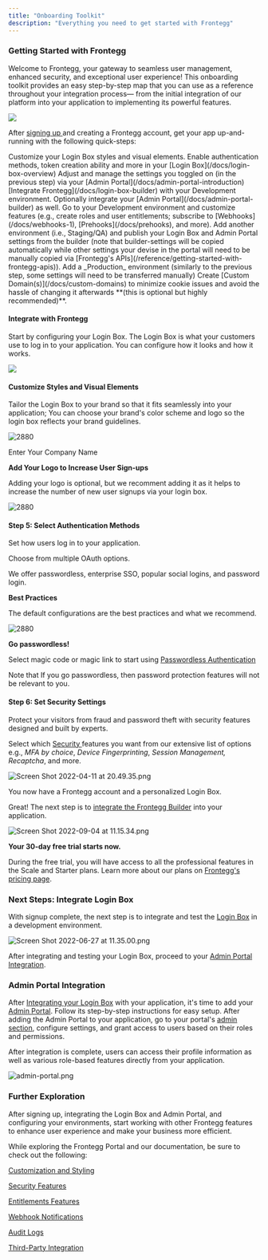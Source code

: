 ```yaml
---
title: "Onboarding Toolkit"
description: "Everything you need to get started with Frontegg"
---
```


### Getting Started with Frontegg

Welcome to Frontegg, your gateway to seamless user management, enhanced security, and exceptional user experience! This onboarding toolkit provides an easy step-by-step map that you can use as a reference throughout your integration process— from the initial integration of our platform into your application to implementing its powerful features.

![](/images/b46a2fe-home_page_v1.png) 

After [signing up ](https://portal.frontegg.com/) and creating a Frontegg account, get your app up-and-running with the following quick-steps: 

<Steps>
  <Step title="First Step">
  Customize your Login Box styles and visual elements.
  </Step>
  <Step title="Second Step">
  Enable authentication methods, token creation ability and more in your [Login Box](/docs/login-box-overview)
  </Step>
  <Step title="Third Step">
Adjust and manage the settings you toggled on (in the previous step) via your [Admin Portal](/docs/admin-portal-introduction)
  </Step>
  <Step title="Fourth Step">
[Integrate Frontegg](/docs/login-box-builder) with your Development environment. Optionally integrate your [Admin Portal](/docs/admin-portal-builder) as well.
  </Step>
  <Step title="Fifth Step">
  Go to your Development environment and customize features (e.g., create roles and user entitlements; subscribe to [Webhooks](/docs/webhooks-1), [Prehooks](/docs/prehooks), and more).
  </Step>
  <Step title="Sixth Step">
  Add another environment (i.e., Staging/QA) and publish your Login Box and Admin Portal settings from the builder (note that builder-settings will be copied automatically while other settings your devise in the portal will need to be manually copied via [Frontegg's APIs](/reference/getting-started-with-frontegg-apis)).
  </Step>
  <Step title="Seventh Step">
  Add a _Production_ environment (similarly to the previous step, some settings will need to be transferred manually)
  </Step>
  <Step title="Eighth Step">
  Create [Custom Domain(s)](/docs/custom-domains) to minimize cookie issues and avoid the hassle of changing it afterwards **(this is optional but highly recommended)**.
  </Step>
</Steps>

#### Integrate with Frontegg

Start by configuring your Login Box. The Login Box is what your customers use to log in to your application. You can configure how it looks and how it works.

![](/images/322b06f-Screenshot_2023-11-23_at_8.02.09.png)   

#### Customize Styles and Visual Elements

Tailor the Login Box to your brand so that it fits seamlessly into your application; You can choose your brand's color scheme and logo so the login box reflects your brand guidelines.

![2880](/images/52bb62e-company_name.png "Screen Shot 2022-04-11 at 21.21.28.png")

Enter Your Company Name 

<Check>
 
 **Add Your Logo to Increase User Sign-ups**
 
 Adding your logo is optional, but we recomment adding it as it helps to increase the number of new user signups via your login box.
</Check>

![2880](/images/24e448c-Screenshot_2023-11-23_at_8.02.36.png "Screen Shot 2022-04-11 at 20.39.20.png") 

#### Step 5: Select Authentication Methods

Set how users log in to your application.

Choose from multiple OAuth options. 

We offer passwordless, enterprise SSO, popular social logins, and password login.

<Note>
 
 **Best Practices**
 
 The default configurations are the best practices and what we recommend.
</Note>
  
![2880](/images/98cf4f8-Screen_Shot_2022-04-11_at_20.48.14.png "Screen Shot 2022-04-11 at 20.48.14.png") 

<Note>
 
 **Go passwordless!**
 
 Select magic code or magic link to start using [Passwordless Authentication](/reference/passwordless)
 
 Note that If you go passwordless, then password protection features will not be relevant to you.
</Note>

#### Step 6: Set Security Settings

Protect your visitors from fraud and password theft with security features designed and built by experts.

Select which [Security ](/docs/security) features you want from our extensive list of options e.g., _MFA by choice_, _Device Fingerprinting_, _Session Management,_ _Recaptcha_, and more. 

![](/images/f5b21ac-Screen_Shot_2022-04-11_at_20.49.35.png "Screen Shot 2022-04-11 at 20.49.35.png")

You now have a Frontegg account and a personalized Login Box.

Great! The next step is to [integrate the Frontegg Builder](/docs/login-box-builder) into your application.

![](/images/2fa56ef-Screen_Shot_2022-09-04_at_11.15.34.png "Screen Shot 2022-09-04 at 11.15.34.png")

  
<Note>
 
 **Your 30-day free trial starts now.**
 
 During the free trial, you will have access to all the professional features in the Scale and Starter plans. Learn more about our plans on [Frontegg's pricing page](https://frontegg.com/pricing).
</Note>
### Next Steps: Integrate Login Box

With signup complete, the next step is to integrate and test the [Login Box](/docs/login-box-builder) in a development environment. 

![](/images/f2ebe0d-Screen_Shot_2022-06-27_at_11.35.00.png "Screen Shot 2022-06-27 at 11.35.00.png")

  
After integrating and testing your Login Box, proceed to your [Admin Portal Integration](/docs/admin-portal-builder).

### Admin Portal Integration

After [Integrating your Login Box](/docs/login-box-builder) with your application, it's time to add your [Admin Portal](/docs/admin-portal-builder). Follow its step-by-step instructions for easy setup. After adding the Admin Portal to your application, go to your portal's [admin section](https://portal.frontegg.com/), configure settings, and grant access to users based on their roles and permissions.

After integration is complete, users can access their profile information as well as various role-based features directly from your application.

  
![](/images/f186fba-admin-portal.png "admin-portal.png")

### Further Exploration

After signing up, integrating the Login Box and Admin Portal, and configuring your environments, start working with other Frontegg features to enhance user experience and make your business more efficient. 

While exploring the Frontegg Portal and our documentation, be sure to check out the following:

[Customization and Styling](/docs/overview)

[Security Features](/docs/security-features)

[Entitlements Features](/docs/entitlements-features)

[Webhook Notifications](/docs/webhooks-1)

[Audit Logs](/docs/audit-logs)

[Third-Party Integration](/docs/third-party)